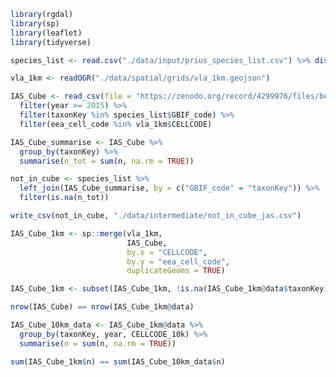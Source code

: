 ```r
library(rgdal)
library(sp)
library(leaflet)
library(tidyverse)
```

```r
species_list <- read.csv("./data/input/prius_species_list.csv") %>% distinct(GBIF_code,.keep_all=TRUE)
```

```r
vla_1km <- readOGR("./data/spatial/grids/vla_1km.geojson")
```

```r
IAS_Cube <- read_csv(file = "https://zenodo.org/record/4299976/files/be_alientaxa_cube.csv?download=1") %>% 
  filter(year >= 2015) %>% 
  filter(taxonKey %in% species_list$GBIF_code) %>% 
  filter(eea_cell_code %in% vla_1km$CELLCODE)
```

```r
IAS_Cube_summarise <- IAS_Cube %>% 
  group_by(taxonKey) %>% 
  summarise(n_tot = sum(n, na.rm = TRUE))

not_in_cube <- species_list %>% 
  left_join(IAS_Cube_summarise, by = c("GBIF_code" = "taxonKey")) %>% 
  filter(is.na(n_tot))

write_csv(not_in_cube, "./data/intermediate/not_in_cube_jas.csv")
```

```r
IAS_Cube_1km <- sp::merge(vla_1km, 
                          IAS_Cube,
                          by.x = "CELLCODE",
                          by.y = "eea_cell_code",
                          duplicateGeoms = TRUE)

IAS_Cube_1km <- subset(IAS_Cube_1km, !is.na(IAS_Cube_1km@data$taxonKey))

nrow(IAS_Cube) == nrow(IAS_Cube_1km@data)

IAS_Cube_10km_data <- IAS_Cube_1km@data %>% 
  group_by(taxonKey, year, CELLCODE_10k) %>% 
  summarise(n = sum(n, na.rm = TRUE))

sum(IAS_Cube_1km$n) == sum(IAS_Cube_10km_data$n)
```

